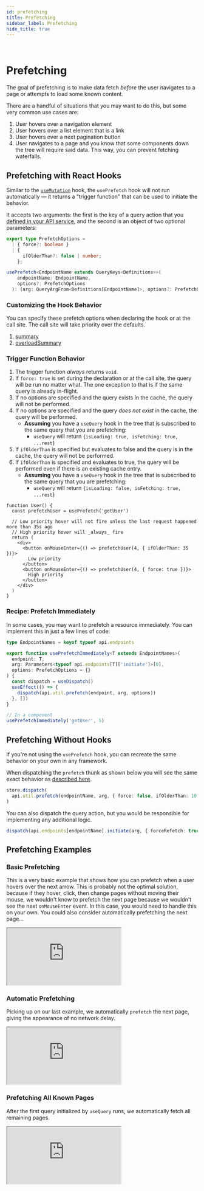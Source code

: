 ```yaml
---
id: prefetching
title: Prefetching
sidebar_label: Prefetching
hide_title: true
---
```


&nbsp;

# Prefetching

The goal of prefetching is to make data fetch _before_ the user navigates to a page or attempts to load some known content.

There are a handful of situations that you may want to do this, but some very common use cases are:

1. User hovers over a navigation element
2. User hovers over a list element that is a link
3. User hovers over a next pagination button
4. User navigates to a page and you know that some components down the tree will require said data. This way, you can prevent fetching waterfalls.

## Prefetching with React Hooks

Similar to the [`useMutation`](./mutations) hook, the `usePrefetch` hook will not run automatically — it returns a "trigger function" that can be used to initiate the behavior.

It accepts two arguments: the first is the key of a query action that you [defined in your API service](../api/createApi#endpoints), and the second is an object of two optional parameters:

```ts title="usePrefetch Signature" no-transpile
export type PrefetchOptions =
  | { force?: boolean }
  | {
      ifOlderThan?: false | number;
    };

usePrefetch<EndpointName extends QueryKeys<Definitions>>(
    endpointName: EndpointName,
    options?: PrefetchOptions
  ): (arg: QueryArgFrom<Definitions[EndpointName]>, options?: PrefetchOptions) => void;
```

### Customizing the Hook Behavior

You can specify these prefetch options when declaring the hook or at the call site. The call site will take priority over the defaults.

1. [summary](docblock://query/core/module.ts?token=PrefetchOptions)
2. [overloadSummary](docblock://query/core/module.ts?token=PrefetchOptions)

### Trigger Function Behavior

1. The trigger function _always_ returns `void`.
2. If `force: true` is set during the declaration or at the call site, the query will be run no matter what. The one exception to that is if the same query is already in-flight.
3. If no options are specified and the query exists in the cache, the query will not be performed.
4. If no options are specified and the query _does not exist_ in the cache, the query will be performed.
   - **Assuming** you have a `useQuery` hook in the tree that is subscribed to the same query that you are prefetching:
     - `useQuery` will return `{isLoading: true, isFetching: true, ...rest`}
5. If `ifOlderThan` is specified but evaluates to false and the query is in the cache, the query will not be performed.
6. If `ifOlderThan` is specified and evaluates to true, the query will be performed even if there is an existing cache entry.
   - **Assuming** you have a `useQuery` hook in the tree that is subscribed to the same query that you are prefetching:
     - `useQuery` will return `{isLoading: false, isFetching: true, ...rest`}

```tsx title="usePrefetch Example"
function User() {
  const prefetchUser = usePrefetch('getUser')

  // Low priority hover will not fire unless the last request happened more than 35s ago
  // High priority hover will _always_ fire
  return (
    <div>
      <button onMouseEnter={() => prefetchUser(4, { ifOlderThan: 35 })}>
        Low priority
      </button>
      <button onMouseEnter={() => prefetchUser(4, { force: true })}>
        High priority
      </button>
    </div>
  )
}
```

### Recipe: Prefetch Immediately

In some cases, you may want to prefetch a resource immediately. You can implement this in just a few lines of code:

```ts title="hooks/usePrefetchImmediately.ts" no-transpile
type EndpointNames = keyof typeof api.endpoints

export function usePrefetchImmediately<T extends EndpointNames>(
  endpoint: T,
  arg: Parameters<typeof api.endpoints[T]['initiate']>[0],
  options: PrefetchOptions = {}
) {
  const dispatch = useDispatch()
  useEffect(() => {
    dispatch(api.util.prefetch(endpoint, arg, options))
  }, [])
}

// In a component
usePrefetchImmediately('getUser', 5)
```

## Prefetching Without Hooks

If you're not using the `usePrefetch` hook, you can recreate the same behavior on your own in any framework.

When dispatching the `prefetch` thunk as shown below you will see the same exact behavior as [described here](#trigger-function-behavior).

```ts title="Non-hook prefetching example" no-transpile
store.dispatch(
  api.util.prefetch(endpointName, arg, { force: false, ifOlderThan: 10 })
)
```

You can also dispatch the query action, but you would be responsible for implementing any additional logic.

```ts title="Alternate method of manual prefetching" no-transpile
dispatch(api.endpoints[endpointName].initiate(arg, { forceRefetch: true }))
```

## Prefetching Examples

### Basic Prefetching

This is a very basic example that shows how you can prefetch when a user hovers over the next arrow. This is probably not the optimal solution, because if they hover, click, then change pages without moving their mouse, we wouldn't know to prefetch the next page because we wouldn't see the next `onMouseEnter` event. In this case, you would need to handle this on your own. You could also consider automatically prefetching the next page...

<iframe
  src="https://codesandbox.io/embed/github/reduxjs/redux-toolkit/tree/feature/v1.6-integration/examples/query/react/prefetching?fontsize=12&runonclick=1&hidenavigation=1&theme=dark"
  style={{
    width: '100%',
    height: '600px',
    border: 0,
    borderRadius: '4px',
    overflow: 'hidden',
  }}
  title="RTK Query - Prefetching Example"
  allow="geolocation; microphone; camera; midi; vr; accelerometer; gyroscope; payment; ambient-light-sensor; encrypted-media; usb"
  sandbox="allow-modals allow-forms allow-popups allow-scripts allow-same-origin"
></iframe>

### Automatic Prefetching

Picking up on our last example, we automatically `prefetch` the next page, giving the appearance of no network delay.

<iframe
  src="https://codesandbox.io/embed/github/reduxjs/redux-toolkit/tree/feature/v1.6-integration/examples/query/react/prefetching-automatic?fontsize=12&runonclick=1&hidenavigation=1&theme=dark"
  style={{
    width: '100%',
    height: '600px',
    border: 0,
    borderRadius: '4px',
    overflow: 'hidden',
  }}
  title="RTK Query - Automatic Prefetching Example (on hover)"
  allow="geolocation; microphone; camera; midi; vr; accelerometer; gyroscope; payment; ambient-light-sensor; encrypted-media; usb"
  sandbox="allow-modals allow-forms allow-popups allow-scripts allow-same-origin"
></iframe>

### Prefetching All Known Pages

After the first query initialized by `useQuery` runs, we automatically fetch all remaining pages.

<iframe
  src="https://codesandbox.io/embed/github/reduxjs/redux-toolkit/tree/feature/v1.6-integration/examples/query/react/prefetching-automatic-waterfall?fontsize=12&runonclick=1&hidenavigation=1&theme=dark&module=%2Fsrc%2Ffeatures%2Fposts%2FPostsManager.tsx"
  style={{
    width: '100%',
    height: '600px',
    border: 0,
    borderRadius: '4px',
    overflow: 'hidden',
  }}
  title="RTK Query - Automatic Prefetching Waterfall Example"
  allow="geolocation; microphone; camera; midi; vr; accelerometer; gyroscope; payment; ambient-light-sensor; encrypted-media; usb"
  sandbox="allow-modals allow-forms allow-popups allow-scripts allow-same-origin"
></iframe>
